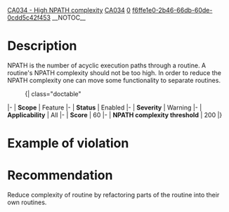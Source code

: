 [[Property:title|CA034 - High NPATH complexity]]
[[Property:link_title|CA034]]
[[Property:weight|0]]
[[Property:uuid|f6ffe1e0-2b46-66db-60de-0cdd5c42f453]]
__NOTOC__
=Description=
NPATH is the number of acyclic execution paths through a routine. A routine's NPATH complexity should not be too high. In order to reduce the NPATH complexity one can move some functionality to separate routines.
:{| class="doctable"
|-
| '''Scope'''
| Feature
|-
| '''Status'''
| Enabled
|-
| '''Severity'''
| Warning
|-
| '''Applicability'''
| All
|-
| '''Score'''
|  60
|-
| '''NPATH complexity threshold'''
| 200
|}


=Example of violation=

=Recommendation=
Reduce complexity of routine by refactoring parts of the routine into their own routines.


